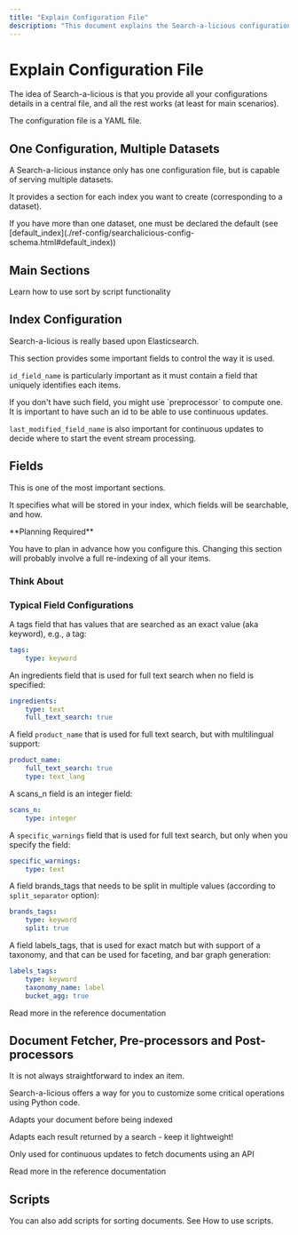 ```yaml
---
title: "Explain Configuration File"
description: "This document explains the Search-a-licious configuration file. Learn how to manage multiple datasets, configure indices, define fields for searching and faceting, and use taxonomies, processors, and scripts for advanced customization and data handling."
---
```



# Explain Configuration File

<Callout type="info">
The idea of Search-a-licious is that you provide all your configurations details in a central file, and all the rest works (at least for main scenarios).
</Callout>

The configuration file is a YAML file.

## One Configuration, Multiple Datasets

<Callout>
A Search-a-licious instance only has one configuration file, but is capable of serving multiple datasets.
</Callout>

It provides a section for each index you want to create (corresponding to a dataset).

<Callout type="info">
If you have more than one dataset, one must be declared the default (see [default_index](./ref-config/searchalicious-config-schema.html#default_index))
</Callout>

## Main Sections

<Cards>
<Card title="index" description="Configuration of the Elasticsearch index" />
<Card title="fields" description="Fields for the index, their type and configurations" />
<Card title="taxonomy" description="Definitions of taxonomies used by this index" />
<Card title="redis_stream_name" description="Required for continuous updates" />
<Card title="document_fetcher" description="Required for continuous updates" />
<Card title="preprocessor" description="Handle dataset specificities" />
<Card title="result_processor" description="Handle dataset specificities" />
<Card title="scripts" description="Use sort by script functionality" />
</Cards>

<Card title="Scripts Documentation" href="./how-to-use-scripts.md">
Learn how to use sort by script functionality
</Card>


## Index Configuration

<Callout type="info">
Search-a-licious is really based upon Elasticsearch.
</Callout>

This section provides some important fields to control the way it is used.

<Steps>
<Step title="ID Field Configuration">

`id_field_name` is particularly important as it must contain a field that uniquely identifies each items.

<Callout type="warning">
If you don't have such field, you might use `preprocessor` to compute one. It is important to have such an id to be able to use continuous updates.
</Callout>

</Step>
<Step title="Last Modified Field">

`last_modified_field_name` is also important for continuous updates to decide where to start the event stream processing.

</Step>
</Steps>

## Fields

<Callout type="info">
This is one of the most important sections.
</Callout>

It specifies what will be stored in your index, which fields will be searchable, and how.

<Callout type="warning">
**Planning Required**

You have to plan in advance how you configure this. Changing this section will probably involve a full re-indexing of all your items.
</Callout>

### Think About

<Cards>
<Card title="Search Fields" description="Fields you want to search and how you want to search them" />
<Card title="Display Information" description="Information you need to display in search results" />
<Card title="Sorting" description="What you need to sort on" />
<Card title="Facets" description="Which facets you want to display" />
<Card title="Charts" description="Which charts you need to build" />
</Cards>

### Typical Field Configurations

<Steps>
<Step title="Tags Field (Keyword)">

A tags field that has values that are searched as an exact value (aka keyword), e.g., a tag:

```yaml title="Tags Field Configuration"
tags:
    type: keyword
```

</Step>
<Step title="Full Text Search Field">

An ingredients field that is used for full text search when no field is specified:

```yaml title="Full Text Search Configuration"
ingredients:
    type: text
    full_text_search: true
```

</Step>
<Step title="Multilingual Text Field">

A field `product_name` that is used for full text search, but with multilingual support:

```yaml title="Multilingual Field Configuration"
product_name:
    full_text_search: true
    type: text_lang
```

</Step>
<Step title="Integer Field">

A scans_n field is an integer field:

```yaml title="Integer Field Configuration"
scans_n:
    type: integer
```

</Step>
<Step title="Field-Specific Text Search">

A `specific_warnings` field that is used for full text search, but only when you specify the field:

```yaml title="Field-Specific Search Configuration"
specific_warnings:
    type: text
```

</Step>
<Step title="Split Field">

A field brands_tags that needs to be split in multiple values (according to `split_separator` option):

```yaml title="Split Field Configuration"
brands_tags:
    type: keyword
    split: true
```

</Step>
<Step title="Taxonomy Field with Faceting">

A field labels_tags, that is used for exact match but with support of a taxonomy, and that can be used for faceting, and bar graph generation:

```yaml title="Taxonomy Field Configuration"
labels_tags:
    type: keyword
    taxonomy_name: label
    bucket_agg: true
```

</Step>
</Steps>

<Card title="Field Reference Documentation" href="./ref-config/searchalicious-config-schema.html#fields">
Read more in the reference documentation
</Card>

## Document Fetcher, Pre-processors and Post-processors

<Callout>
It is not always straightforward to index an item.
</Callout>

Search-a-licious offers a way for you to customize some critical operations using Python code.

<Steps>
<Step title="Preprocessor">

Adapts your document before being indexed

</Step>
<Step title="Result Processor">

<Callout type="warning">
Adapts each result returned by a search - keep it lightweight!
</Callout>

</Step>
<Step title="Document Fetcher">

Only used for continuous updates to fetch documents using an API

</Step>
</Steps>

<Card title="Detailed Reference" href="./ref-config/searchalicious-config-schema.html">
Read more in the reference documentation
</Card>

## Scripts

<Card title="Scripts Guide" href="./how-to-use-scripts.md">
You can also add scripts for sorting documents. See How to use scripts.
</Card>
